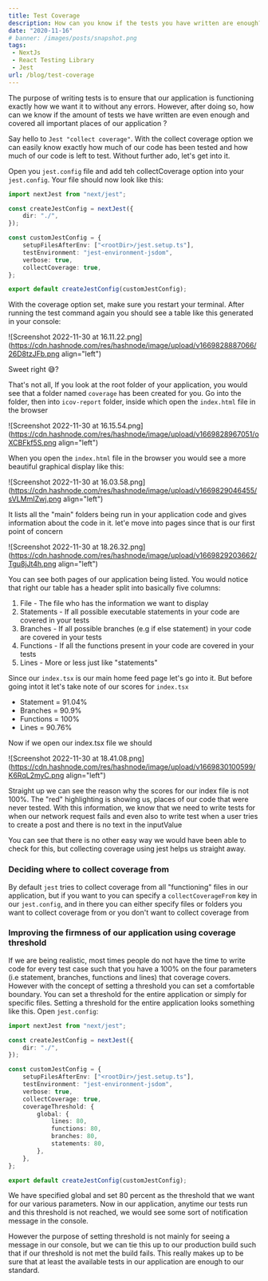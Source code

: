 ```yaml
---
title: Test Coverage
description: How can you know if the tests you have written are enough?
date: "2020-11-16"
# banner: /images/posts/snapshot.png
tags:
 - NextJs
 - React Testing Library
 - Jest
url: /blog/test-coverage
---
```


The purpose of writing tests is to ensure that our application is functioning exactly how we want it to without any errors. However, after doing so, how can we know if the amount of tests we have written are even enough and covered all important places of our application ?

Say hello to `Jest "collect coverage"`. With the collect coverage option we can easily know exactly how much of our code has been tested and how much of our code is left to test. Without further ado, let's get into it.

Open you `jest.config` file and add teh collectCoverage option into your `jest.config`. Your file should now look like this:

```typescript
import nextJest from "next/jest";

const createJestConfig = nextJest({
	dir: "./",
});

const customJestConfig = {
	setupFilesAfterEnv: ["<rootDir>/jest.setup.ts"],
	testEnvironment: "jest-environment-jsdom",
	verbose: true,
	collectCoverage: true,
};

export default createJestConfig(customJestConfig);
```

With the coverage option set, make sure you restart your terminal. After running the test command again you should see a table like this generated in your console:

![Screenshot 2022-11-30 at 16.11.22.png](https://cdn.hashnode.com/res/hashnode/image/upload/v1669828887066/26D8tzJFb.png align="left")

Sweet right 😅?

That's not all, If you look at the root folder of your application, you would see that a folder named `coverage` has been created for you. Go into the folder, then into `icov-report` folder, inside which open the `index.html` file in the browser

![Screenshot 2022-11-30 at 16.15.54.png](https://cdn.hashnode.com/res/hashnode/image/upload/v1669828967051/oXCBFkf5S.png align="left")

When you open the `index.html` file in the browser you would see a more beautiful graphical display like this:

![Screenshot 2022-11-30 at 16.03.58.png](https://cdn.hashnode.com/res/hashnode/image/upload/v1669829046455/sVLMmIZwj.png align="left")

It lists all the "main" folders being run in your application code and gives information about the code in it. let'e move into pages since that is our first point of concern

![Screenshot 2022-11-30 at 18.26.32.png](https://cdn.hashnode.com/res/hashnode/image/upload/v1669829203662/Tgu8jJt4h.png align="left")

You can see both pages of our application being listed. You would notice that right our table has a header split into basically five columns:

1. File - The file who has the information we want to display
2. Statements - If all possible executable statements in your code are covered in your tests
3. Branches - If all possible branches (e.g if else statement) in your code are covered in your tests
4. Functions - If all the functions present in your code are covered in your tests
5. Lines - More or less just like "statements"

Since our `index.tsx` is our main home feed page let's go into it. But before going intot it let's take note of our scores for `index.tsx`

- Statement = 91.04%
- Branches = 90.9%
- Functions = 100%
- Lines = 90.76%

Now if we open our index.tsx file we should

![Screenshot 2022-11-30 at 18.41.08.png](https://cdn.hashnode.com/res/hashnode/image/upload/v1669830100599/K6RqL2myC.png align="left")

Straight up we can see the reason why the scores for our index file is not 100%. The "red" highlighting is showing us, places of our code that were never tested. With this information, we know that we need to write tests for when our network request fails and even also to write test when a user tries to create a post and there is no text in the inputValue

You can see that there is no other easy way we would have been able to check for this, but collecting coverage using jest helps us straight away.

### Deciding where to collect coverage from

By default `jest` tries to collect coverage from all "functioning" files in our application, but if you want to you can specify a `collectCoverageFrom` key in our `jest.config`, and in there you can either specify files or folders you want to collect coverage from or you don't want to collect coverage from

### Improving the firmness of our application using coverage threshold

If we are being realistic, most times people do not have the time to write code for every test case such that you have a 100% on the four parameters (i.e statement, branches, functions and lines) that coverage covers. However with the concept of setting a threshold you can set a comfortable boundary. You can set a threshold for the entire application or simply for specific files. Setting a threshold for the entire application looks something like this. Open `jest.config`:

```typescript
import nextJest from "next/jest";

const createJestConfig = nextJest({
	dir: "./",
});

const customJestConfig = {
	setupFilesAfterEnv: ["<rootDir>/jest.setup.ts"],
	testEnvironment: "jest-environment-jsdom",
	verbose: true,
	collectCoverage: true,
	coverageThreshold: {
		global: {
			lines: 80,
			functions: 80,
			branches: 80,
			statements: 80,
		},
	},
};

export default createJestConfig(customJestConfig);
```

We have specified global and set 80 percent as the threshold that we want for our various parameters. Now in our application, anytime our tests run and this threshold is not reached, we would see some sort of notification message in the console.

However the purpose of setting threshold is not mainly for seeing a message in our console, but we can tie this up to our production build such that if our threshold is not met the build fails. This really makes up to be sure that at least the available tests in our application are enough to our standard.
